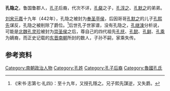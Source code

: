 '''孔隐之'''，鲁国鲁郡人，[[孔子|孔子]]后裔，代次不详，[[孔粲|孔粲]]之子，[[孔淳之|孔淳之]]、[[孔默之|孔默之]]的弟弟。

[[刘宋|刘宋]][[元嘉|元嘉]]十九年（442年），孔隐之被封为[[奉圣亭侯|奉圣亭侯]]，后因哥哥[[孔默之|孔默之]]的儿子[[孔熙先|孔熙先]]谋反，孔隐之被削除了爵位。<ref>《宋书·志第七·礼四》：至十九年，又授孔隱之。兄子熙先謀逆，又失爵。</ref>后世孔子世家谱，没有孔隐之，[[孔继涑|孔继涑]]分析说，可能是[[北魏|北魏]][[孔灵珍|孔灵珍]]被封为[[崇圣侯|崇圣侯]]之后，尊自己的四代祖先[[孔抚|孔抚]]、[[孔懿|孔懿]]、[[孔鲜|孔鲜]]、[[孔乘|孔乘]]为嫡裔，而正史记载的[[东晋|东晋]][[南朝|南朝]]所封的数人，子孙不嗣，家乘失传。
{{start box}}
{{s-before|[[孔继之|孔继之]]}}
{{s-title|[[刘宋|刘宋]][[奉圣亭侯|奉圣亭侯]]|431年之後—442年}}
{{s-after|[[孔惠云|孔惠云]]}}
{{end box}}

==参考资料== 
{{reflist}}
{{衍圣公}}
[[Category:南朝政治人物|Category:南朝政治人物]]
[[Category:孔姓|Category:孔姓]]
[[Category:孔子后裔|Category:孔子后裔]]
[[Category:魯國孔氏|Category:魯國孔氏]]